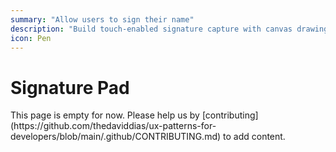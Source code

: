 ```yaml
---
summary: "Allow users to sign their name"
description: "Build touch-enabled signature capture with canvas drawing and validation features."
icon: Pen
---
```



# Signature Pad

<Callout type="warning">
  This page is empty for now. Please help us by
  [contributing](https://github.com/thedaviddias/ux-patterns-for-developers/blob/main/.github/CONTRIBUTING.md)
  to add content.
</Callout>
